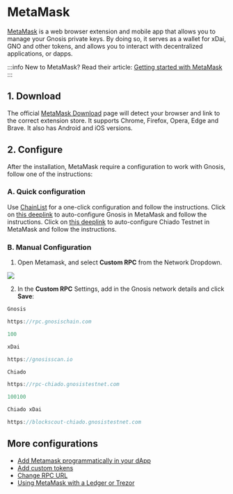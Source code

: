 ---
---

# MetaMask

[MetaMask](https://metamask.io/) is a web browser extension and mobile app that allows you to manage your Gnosis private keys. By doing so, it serves as a wallet for xDai, GNO and other tokens, and allows you to interact with decentralized applications, or dapps.

:::info New to MetaMask?
Read their article: [Getting started with MetaMask](https://metamask.zendesk.com/hc/en-us/articles/360015489531-Getting-started-with-MetaMask)
:::

## 1. Download

The official [MetaMask Download](https://metamask.io/download/) page will detect your browser and link to the correct extension store. It supports Chrome, Firefox, Opera, Edge and Brave. It also has Android and iOS versions.

## 2. Configure

After the installation, MetaMask require a configuration to work with Gnosis, follow one of the instructions:

### A. Quick configuration

<Tabs>
  <TabItem value="chainlist" label="Chain List">Use <a href="https://chainlist.org/?search=gnosis">ChainList</a> for a one-click configuration and follow the instructions.</TabItem>
  <TabItem value="deeplink-gnosis" label="Deeplink (Gnosis Mainnet)">Click on <a href="https://shanejonas.github.io/metamask-link/deep?method=wallet_addEthereumChain&params[0][chainId]=0x64&params[0][chainName]=Gnosis&params[0][rpcUrls][0]=https://rpc.gnosischain.com&params[0][nativeCurrency][name]=xDAI&params[0][nativeCurrency][symbol]=xDAI&params[0][nativeCurrency][decimals]=18&params[0][blockExplorerUrls][0]=https://blockscout.com/xdai/mainnet">this deeplink</a> to auto-configure Gnosis in MetaMask and follow the instructions.</TabItem>
  <TabItem value="deeplink-chiado" label="Deeplink (Chiado Testnet)">Click on <a href="https://shanejonas.github.io/metamask-link/deep?method=wallet_addEthereumChain&params[0][chainId]=0x18704&params[0][chainName]=Chiado&params[0][rpcUrls][0]=https://rpc-chiado.gnosistestnet.com&params[0][nativeCurrency][name]=Chiado xDAI&params[0][nativeCurrency][symbol]=xDAI&params[0][nativeCurrency][decimals]=18&params[0][blockExplorerUrls][0]=https://blockscout-chiado.gnosistestnet.com">this deeplink</a> to auto-configure Chiado Testnet in MetaMask and follow the instructions.</TabItem>
</Tabs>

### B. Manual Configuration

1) Open Metamask, and select **Custom RPC** from the Network Dropdown.

![](/img/tools/custom-rpc.png)

2) In the **Custom RPC** Settings, add in the Gnosis network details and click **Save**:


<Tabs>
  <TabItem value="gmain" label="Gnosis Mainnet">

```jsx title="Network Name"
Gnosis
```

```jsx title="New RPC URL"
https://rpc.gnosischain.com
```

```jsx title="Chain ID"
100
```

```jsx title="Symbol"
xDai
```

```jsx title="Block Explorer URL"
https://gnosisscan.io
```

  </TabItem>
  <TabItem value="ctest" label="Chiado Testnet">

```jsx title="Network Name"
Chiado
```

```jsx title="New RPC URL"
https://rpc-chiado.gnosistestnet.com
```

```jsx title="Chain ID"
100100
```

```jsx title="Symbol"
Chiado xDai
```

```jsx title="Block Explorer URL"
https://blockscout-chiado.gnosistestnet.com
```


  </TabItem>
</Tabs>


## More configurations

- [Add Metamask programmatically in your dApp](/developers/interact/metamask)
- [Add custom tokens](https://metamask.zendesk.com/hc/en-us/articles/360015489031-How-to-add-unlisted-tokens-custom-tokens-in-MetaMask)
- [Change RPC URL](/tools/wallets/metamask/change-rpc-url)
- [Using MetaMask with a Ledger or Trezor](https://metamask.zendesk.com/hc/en-us/articles/360020394612-How-to-connect-a-Trezor-or-Ledger-Hardware-Wallet)